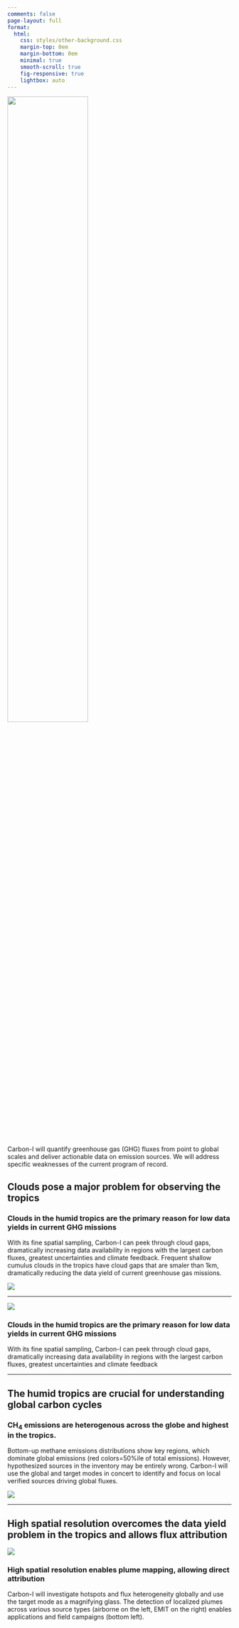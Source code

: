 ```yaml
---
comments: false
page-layout: full
format:
  html:
    css: styles/other-background.css  
    margin-top: 0em
    margin-bottom: 0em
    minimal: true
    smooth-scroll: true
    fig-responsive: true
    lightbox: auto
---
```

![](/img/Logo-Black.png){fig-alt="A drawing of an elephant." fig-align="left" width=60%}<br>

Carbon-I will quantify greenhouse gas (GHG) fluxes from point to global scales and deliver actionable data on emission sources. We will address specific weaknesses of the current program of record.


## Clouds pose a major problem for observing the tropics

::: {.content-container}
::: {.top-story .caltech-background}


::: grid
::: {.g-col-12 .g-col-lg-4 .top-story-text}
### Clouds in the humid tropics are the primary reason for low data yields in current GHG missions
With its fine spatial sampling, Carbon-I can peek through cloud gaps,
dramatically increasing data availability in regions with the largest carbon
fluxes, greatest uncertainties and climate feedback. Frequent shallow cumulus clouds in the tropics have cloud gaps that are smaler than 1km, dramatically reducing the data yield of current greenhouse gas missions.  
:::
::: {.g-col-12 .g-col-lg-8 .top-story-img}
![](/img/Fig1_zoom.png)
:::
:::

:::
:::


---


::: {.content-container}
::: {.top-story .caltech-background}


::: grid
::: {.g-col-12 .g-col-lg-8 .top-story-img}
![](/img/Fig3_yields.png)
:::
::: {.g-col-12 .g-col-lg-4 .top-story-text}
### Clouds in the humid tropics are the primary reason for low data yields in current GHG missions
With its fine spatial sampling, Carbon-I can peek through cloud gaps,
dramatically increasing data availability in regions with the largest carbon
fluxes, greatest uncertainties and climate feedback  
:::

:::

:::
:::


---

## The humid tropics are crucial for understanding global carbon cycles

::: {.content-container}
::: {.top-story .caltech-background}


::: grid
::: {.g-col-12 .g-col-lg-4 .top-story-text}
### CH<sub>4</sub> emissions are heterogenous across the globe and highest in the tropics.
Bottom-up methane emissions distributions show key regions, which
dominate global emissions (red colors=50%ile of total emissions).
However, hypothesized sources in the inventory may be entirely
wrong. Carbon-I will use the global and target modes in concert to
identify and focus on local verified sources driving global fluxes.
:::
::: {.g-col-12 .g-col-lg-8 .top-story-img}
![](/img/Fig4_methane.png)
:::
:::

:::
:::

---

## High spatial resolution overcomes the data yield problem in the tropics and allows flux attribution

::: {.content-container}
::: {.top-story .caltech-background}


::: grid
::: {.g-col-12 .g-col-lg-8 .top-story-img}
![](/img/Fig5_plumes.png)
:::
::: {.g-col-12 .g-col-lg-4 .top-story-text}
### High spatial resolution enables plume mapping, allowing direct attribution
Carbon-I will investigate hotspots and flux heterogeneity
globally and use the target mode as a magnifying glass. The detection of
localized plumes across various source types (airborne on the left, EMIT
on the right) enables applications and field campaigns (bottom left). 
:::

:::

:::
:::




